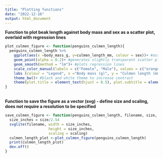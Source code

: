 ```yaml
---
title: "Plotting functions"
date: "2022-12-16"
output: html_document
---
```


**Function to plot beak length against body mass and sex as a scatter plot, overlaid with regression lines**
```r
plot_culmen_figure <- function(penguins_culmen_length){
  penguins_culmen_length %>%
    ggplot(aes(x =body_mass_g, y=culmen_length_mm, colour = sex))+ #assigning colour to sex in aes() applies colour of plot points based on sex 
    geom_point(alpha = 0.2)+ #generates slightly transparent scatter plot to increase visibility of regression lines
    geom_smooth(method = "lm")+ #plots regression lines
    scale_color_manual(labels = c("Female", "Male"), values = c("orange","purple"))+ #colour assigned to each sex
    labs (colour = "Legend", x ="Body mass (g)", y = "Culmen length (mm)", title = "Scatter plot of culmen length against body mass, \n fitted with a linear model and including the effect of sex in Adelie penguins", subtitle = "Regression line, including 95% confidence interval")+ #specify labels and axis titles 
    theme_bw()+ #black and white theme to increase contrast
    theme(plot.title = element_text(hjust = 0.5), plot.subtitle = element_text(hjust = 0.5)) #aligns title and subtitle
}
```

\
**Function to save the figure as a vector (svg) - define size and scaling, does not require a resolution to be specified** 
```r
save_culmen_figure <- function(penguins_culmen_length, filename, size, res, scaling){
  size_inches = size/2.54
  svglite(filename, width = size_inches,
                    height = size_inches,
                    scaling = scaling)
  culmen_length_plot <-plot_culmen_figure(penguins_culmen_length)
  print(culmen_length_plot)
  dev.off()
}
```

